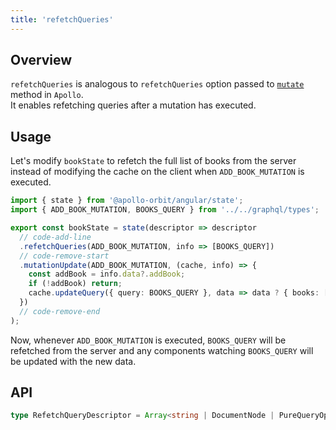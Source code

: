 ```yaml
---
title: 'refetchQueries'
---
```



## Overview
`refetchQueries` is analogous to <Link to="https://www.apollographql.com/docs/react/data/mutations#options">`refetchQueries`</Link> option passed to [`mutate`](../../fetching/mutations/mutate) method in `Apollo`.  
It enables <Link to="https://www.apollographql.com/docs/react/data/mutations/#refetching-queries">refetching queries</Link> after a mutation has executed.

## Usage
Let's modify `bookState` to refetch the full list of books from the server instead of modifying the cache on the client when `ADD_BOOK_MUTATION` is executed.

```typescript title="library/states/book.state.ts"
import { state } from '@apollo-orbit/angular/state';
import { ADD_BOOK_MUTATION, BOOKS_QUERY } from '../../graphql/types';

export const bookState = state(descriptor => descriptor
  // code-add-line
  .refetchQueries(ADD_BOOK_MUTATION, info => [BOOKS_QUERY])
  // code-remove-start
  .mutationUpdate(ADD_BOOK_MUTATION, (cache, info) => {
    const addBook = info.data?.addBook;
    if (!addBook) return;
    cache.updateQuery({ query: BOOKS_QUERY }, data => data ? { books: [...data.books, addBook] } : data);
  })
  // code-remove-end
);

```

Now, whenever `ADD_BOOK_MUTATION` is executed, `BOOKS_QUERY` will be refetched from the server and any components watching `BOOKS_QUERY` will be updated with the new data.

## API
```typescript
type RefetchQueryDescriptor = Array<string | DocumentNode | PureQueryOptions | QueryOptions> | 'all' | 'active';
```
